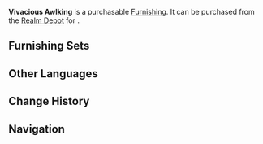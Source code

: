{{Furnishing Infobox
|id             = 372424
|image          = Item Vivacious Awlking.png
|category       = Landform
|subcategory    = Shrub
|rarity         = 2
|adeptal_energy = 10
|load           = 50
|reduced_load   = 50
|description    = A tall and upright plant with luxurious leaves and branches, almost as if it were filled with the spirit of the earth itself. It was given the nickname "Awlking" for the fluttering vitality of its leaves.
|source1        = [[Realm Depot]]
}}
'''Vivacious Awlking''' is a purchasable [[Furnishing]]. It can be purchased from the [[Realm Depot]] for {{Item|Realm Currency|30|x=40}}.

==Furnishing Sets==
{{Craft Usage}}

==Other Languages==
{{Other Languages
|en      = Vivacious Awlking
|zhs     = 郁生蝶绿
|zhs_rm  = Yù Shēng Dié Lǜ
|zht     = 鬱生蝶綠
|zht_rm  = Yù Shēng Dié Lǜ
|zh_tl   = 
|ja      = 茂生蝶緑
|ja_rm   = Mosei Chouryoku{{Assumed}}
|ja_tl   = 
|ko      = 울창한 접록
|ko_rm   = Ulchanghan Jeop'rok
|ko_tl   = Dense Butterfly Green Tree
|es      = Planta alas de mariposa frondosa
|es_tl   = 
|fr      = Feuillage-papillon vivace
|fr_tl   = Vivacious Butterfly-Foliage
|ru      = Пышное бабочковое дерево
|ru_tl   = 
|th      = ต้นใบผีเสื้อเขียวที่ร่วงโรย
|th_rm   = 
|th_tl   = 
|vi      = Điệp Lục Non
|vi_tl   = 
|de      = Lebhafte Schmetterlingsblätter
|de_tl   = Vivacious Butterfly Leaves
|id      = Awlking Berserakan
|id_tl   = Scattered Awlking
|pt      = Planta Exuberante Frondosa
|pt_tl   = 
}}

==Change History==
{{Change History|1.5}}

==Navigation==
{{Furnishing Navbox/Exterior|Landform}}